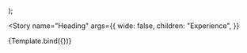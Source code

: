 


<!--👇 The title prop determines where your story goes in the story list -->

<Meta title="@cv/components/Text" component={Component} />

<!--👇 We create a “template” of how args map to rendering -->

  <PaperPreview wide={wide}>
    <Component {...args} />
  </PaperPreview>
);

<!-- 👇 The args you need here will depend on your component -->

<Story
  name="Heading"
  args={{
    wide: false,
    children: "Experience",
  }}
>
  {Template.bind({})}
</Story>

